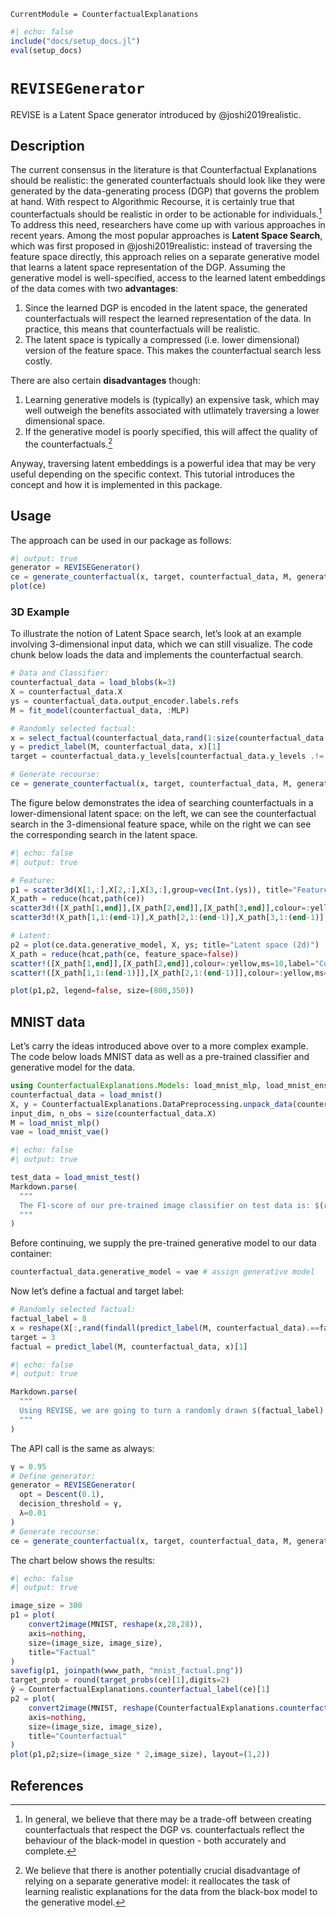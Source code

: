 ```@meta
CurrentModule = CounterfactualExplanations 
```

```julia
#| echo: false
include("docs/setup_docs.jl")
eval(setup_docs)
```

# `REVISEGenerator`

REVISE is a Latent Space generator introduced by @joshi2019realistic.

## Description

The current consensus in the literature is that Counterfactual Explanations should be realistic: the generated counterfactuals should look like they were generated by the data-generating process (DGP) that governs the problem at hand. With respect to Algorithmic Recourse, it is certainly true that counterfactuals should be realistic in order to be actionable for individuals.^[In general, we believe that there may be a trade-off between creating counterfactuals that respect the DGP vs. counterfactuals reflect the behaviour of the black-model in question - both accurately and complete.] To address this need, researchers have come up with various approaches in recent years. Among the most popular approaches is **Latent Space Search**, which was first proposed in @joshi2019realistic: instead of traversing the feature space directly, this approach relies on a separate generative model that learns a latent space representation of the DGP. Assuming the generative model is well-specified, access to the learned latent embeddings of the data comes with two **advantages**:

1. Since the learned DGP is encoded in the latent space, the generated counterfactuals will respect the learned representation of the data. In practice, this means that counterfactuals will be realistic.
2. The latent space is typically a compressed (i.e. lower dimensional) version of the feature space. This makes the counterfactual search less costly.

There are also certain **disadvantages** though:

1. Learning generative models is (typically) an expensive task, which may well outweigh the benefits associated with utlimately traversing a lower dimensional space. 
2. If the generative model is poorly specified, this will affect the quality of the counterfactuals.^[We believe that there is another potentially crucial disadvantage of relying on a separate generative model: it reallocates the task of learning realistic explanations for the data from the black-box model to the generative model.]

Anyway, traversing latent embeddings is a powerful idea that may be very useful depending on the specific context. This tutorial introduces the concept and how it is implemented in this package. 

## Usage

The approach can be used in our package as follows:

```julia
#| output: true
generator = REVISEGenerator()
ce = generate_counterfactual(x, target, counterfactual_data, M, generator)
plot(ce)
```

### 3D Example

To illustrate the notion of Latent Space search, let's look at an example involving 3-dimensional input data, which we can still visualize. The code chunk below loads the data and implements the counterfactual search. 

```julia
# Data and Classifier:
counterfactual_data = load_blobs(k=3)
X = counterfactual_data.X
ys = counterfactual_data.output_encoder.labels.refs
M = fit_model(counterfactual_data, :MLP)

# Randomly selected factual:
x = select_factual(counterfactual_data,rand(1:size(counterfactual_data.X,2)))
y = predict_label(M, counterfactual_data, x)[1]
target = counterfactual_data.y_levels[counterfactual_data.y_levels .!= y][1]

# Generate recourse:
ce = generate_counterfactual(x, target, counterfactual_data, M, generator)
```

The figure below demonstrates the idea of searching counterfactuals in a lower-dimensional latent space: on the left, we can see the counterfactual search in the 3-dimensional feature space, while on the right we can see the corresponding search in the latent space.

```julia
#| echo: false
#| output: true

# Feature:
p1 = scatter3d(X[1,:],X[2,:],X[3,:],group=vec(Int.(ys)), title="Feature space (3d)", palette=:rainbow)
X_path = reduce(hcat,path(ce))
scatter3d!([X_path[1,end]],[X_path[2,end]],[X_path[3,end]],colour=:yellow,ms=10,label="Counterfactual")
scatter3d!(X_path[1,1:(end-1)],X_path[2,1:(end-1)],X_path[3,1:(end-1)],colour=:yellow,ms=5,label="")

# Latent:
p2 = plot(ce.data.generative_model, X, ys; title="Latent space (2d)")
X_path = reduce(hcat,path(ce, feature_space=false))
scatter!([X_path[1,end]],[X_path[2,end]],colour=:yellow,ms=10,label="Counterfactual")
scatter!([X_path[1,1:(end-1)]],[X_path[2,1:(end-1)]],colour=:yellow,ms=5,label="")

plot(p1,p2, legend=false, size=(800,350))
```

## MNIST data

Let's carry the ideas introduced above over to a more complex example. The code below loads MNIST data as well as a pre-trained classifier and generative model for the data.

```julia
using CounterfactualExplanations.Models: load_mnist_mlp, load_mnist_ensemble, load_mnist_vae
counterfactual_data = load_mnist()
X, y = CounterfactualExplanations.DataPreprocessing.unpack_data(counterfactual_data)
input_dim, n_obs = size(counterfactual_data.X)
M = load_mnist_mlp()
vae = load_mnist_vae()
```

```julia
#| echo: false
#| output: true

test_data = load_mnist_test()
Markdown.parse(
  """
  The F1-score of our pre-trained image classifier on test data is: $(round(model_evaluation(M, test_data), digits=2))
  """
)
```

Before continuing, we supply the pre-trained generative model to our data container:

```julia
counterfactual_data.generative_model = vae # assign generative model
```

Now let's define a factual and target label:

```julia
# Randomly selected factual:
factual_label = 8
x = reshape(X[:,rand(findall(predict_label(M, counterfactual_data).==factual_label))],input_dim,1)
target = 3
factual = predict_label(M, counterfactual_data, x)[1]
```


```julia
#| echo: false
#| output: true

Markdown.parse(
  """
  Using REVISE, we are going to turn a randomly drawn $(factual_label) into a $(target).
  """
)
```

The API call is the same as always:

```julia
γ = 0.95
# Define generator:
generator = REVISEGenerator(
  opt = Descent(0.1),
  decision_threshold = γ,
  λ=0.01
)
# Generate recourse:
ce = generate_counterfactual(x, target, counterfactual_data, M, generator)
```

The chart below shows the results:

```julia
#| echo: false
#| output: true

image_size = 300
p1 = plot(
    convert2image(MNIST, reshape(x,28,28)),
    axis=nothing, 
    size=(image_size, image_size),
    title="Factual"
)
savefig(p1, joinpath(www_path, "mnist_factual.png"))
target_prob = round(target_probs(ce)[1],digits=2)
ŷ = CounterfactualExplanations.counterfactual_label(ce)[1]
p2 = plot(
    convert2image(MNIST, reshape(CounterfactualExplanations.counterfactual(ce),28,28)),
    axis=nothing, 
    size=(image_size, image_size),
    title="Counterfactual"
)
plot(p1,p2;size=(image_size * 2,image_size), layout=(1,2))
```


## References